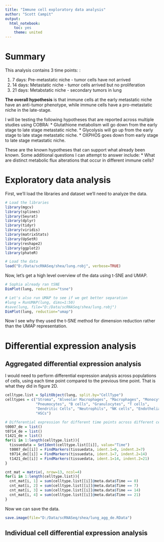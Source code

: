 ```yaml
---
title: "Immune cell exploratory data analysis"
author: "Scott Campit"
output: 
  html_notebook:
    toc: yes
    theme: united
---
```


# Summary
This analysis contains 3 time points: :

  1. 7 days: Pre-metastatic niche - tumor cells have not arrived
  2. 14 days: Metastatic niche - tumor cells arrived but no proliferation
  3. 21 days: Metabstatic niche - secondary tumors in lung 

**The overall hypothesis** is that immune cells at the early metastatic niche have an anti-tumor phenotype, while immune cells have a pro-metastatic niche in the late-stage.

I will be testing the following hypotheses that are reported across multiple studies using COBRA:
  * Glutathione metabolism will go down from the early stage to late stage metastatic niche.
  * Glycolysis will go up from the early stage to late stage metastatic niche.
  * OXPHOS goes down from early stage to late stage metastatic niche.
  
These are the known hypotheses that can support what already been known. Some additional questions I can attempt to answer include:
  * What are distinct metabolic flux alterations that occur in different immune cells?

# Exploratory data analysis
First, we'll load the libraries and dataset we'll need to analyze the data.

```r
# Load the libraries
library(mgcv)
library(splines)
library(Seurat)
library(dplyr)
library(tidyr)
library(viridis)
library(matrixStats)
library(UpSetR)
library(reshape2)
library(ggplot2)
library(phateR)

# Load the data
load("D:/Data/scRNASeq/shea/lung.robj", verbose=TRUE)
```

Now, let's get a high level overview of the data using t-SNE and UMAP.
```r
# Sophia already ran tSNE
DimPlot(lung, reduction="tsne")

# Let's also run UMAP to see if we get better separation
#lung = RunUMAP(lung, dims=1:50)
#save(lung, file="D:/Data/scRNASeq/shea/lung.robj")
DimPlot(lung, reduction="umap")
```
Now I see why they used the t-SNE method for dimension reduction rather than the UMAP representation. 

# Differential expression analysis
## Aggregated differential expression analysis
I would need to perform differential expression analysis across populations of cells, using each time point compared to the previous time point. That is what they did in figure 2D.

```r
celltype.list = SplitObject(lung, split.by="CellType")
celltypes = c("Stroma", "Alveolar Macrophages", "Macrophages", "Monocytes",
              "Pneumocytes", "B cells", "Granulocytes", "T cells",
              "Dendritic Cells", "Neutrophils", "NK cells", "Endothelial",
              "HSCs")

# Differential expression for different time points across different cell types
t0007_de = list()
t0714_de = list()
t1421_de = list()
for(i in 1:length(celltype.list)){
  tissuedata = SetIdent(celltype.list[[i]], value="Time")
  t0007_de[[i]] = FindMarkers(tissuedata, ident.1=0, indent.2=7)
  t0714_de[[i]] = FindMarkers(tissuedata, ident.1=7, indent.2=14)
  t1421_de[[i]] = FindMarkers(tissuedata, ident.1=14, indent.2=21)
}

cnt_mat = matrix(, nrow=13, ncol=4)
for(i in 1:length(celltype.list)){
  cnt_mat[i, 1] = sum(celltype.list[[i]]@meta.data$Time == 0)
  cnt_mat[i, 2] = sum(celltype.list[[i]]@meta.data$Time == 7)
  cnt_mat[i, 3] = sum(celltype.list[[i]]@meta.data$Time == 14)
  cnt_mat[i, 4] = sum(celltype.list[[i]]@meta.data$Time == 21)
}

```
Now we can save the data.

```r
save.image(file="D:/Data/scRNASeq/shea/lung_agg_de.RData")
```

## Individual cell differential expression analysis
